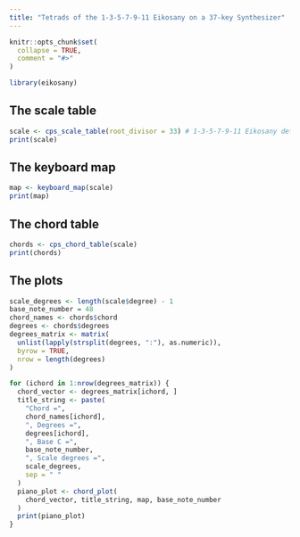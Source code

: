 ```yaml
---
title: "Tetrads of the 1-3-5-7-9-11 Eikosany on a 37-key Synthesizer"
---
```


```r
knitr::opts_chunk$set(
  collapse = TRUE,
  comment = "#>"
)
```

```r
library(eikosany)
```

## The scale table
```r
scale <- cps_scale_table(root_divisor = 33) # 1-3-5-7-9-11 Eikosany default
print(scale)

```

## The keyboard map
```r
map <- keyboard_map(scale)
print(map)

```

## The chord table
```r
chords <- cps_chord_table(scale)
print(chords)

```

## The plots
```r
scale_degrees <- length(scale$degree) - 1
base_note_number = 48
chord_names <- chords$chord
degrees <- chords$degrees
degrees_matrix <- matrix(
  unlist(lapply(strsplit(degrees, ":"), as.numeric)),
  byrow = TRUE,
  nrow = length(degrees)
)

for (ichord in 1:nrow(degrees_matrix)) {
  chord_vector <- degrees_matrix[ichord, ]
  title_string <- paste(
    "Chord =",
    chord_names[ichord],
    ", Degrees =",
    degrees[ichord],
    ", Base C =",
    base_note_number,
    ", Scale degrees =",
    scale_degrees,
    sep = " "
  )
  piano_plot <- chord_plot(
    chord_vector, title_string, map, base_note_number
  )
  print(piano_plot)
}

```
